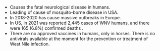 - Causes the fatal neurological disease in humans.
- Leading of cause of mosquito-borne disease in USA.
- In 2018-2020 has cause massive outbreaks in Europe.
- In US, in  2021  was reported 2,445 cases of WNV humans, and there were 165 (6.8%) confirmed deaths . 
- There are no approved vaccines in humans, only in horses. There is no antivirals available at the moment for the prevention or treatment of West Nile  infection. 
